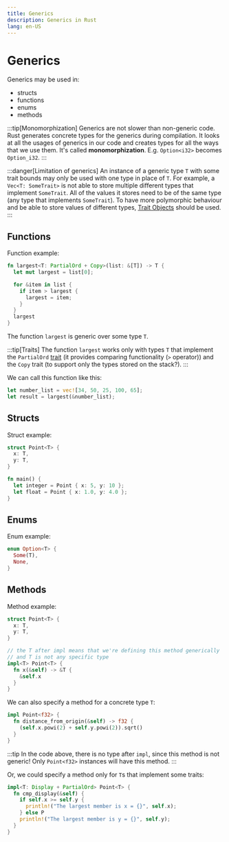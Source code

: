 ```yaml
---
title: Generics
description: Generics in Rust
lang: en-US
---
```



# Generics

Generics may be used in:

- structs
- functions
- enums
- methods

:::tip[Monomorphization]
Generics are not slower than non-generic code. Rust generates concrete types for
the generics during compilation. It looks at all the usages of generics in our
code and creates types for all the ways that we use them. It's called
**monomorphization**. E.g. `Option<i32>` becomes `Option_i32`.
:::

:::danger[Limitation of generics]
An instance of a generic type `T` with some trait bounds may only be used with
one type in place of `T`. For example, a `Vec<T: SomeTrait>` is not able to
store multiple different types that implement `SomeTrait`. All of the values it
stores need to be of the same type (any type that implements `SomeTrait`). To
have more polymorphic behaviour and be able to store values of different types,
[Trait Objects](./traits.md#trait-objects) should be used.
:::

## Functions

Function example:

```rust
fn largest<T: PartialOrd + Copy>(list: &[T]) -> T {
  let mut largest = list[0];

  for &item in list {
    if item > largest {
      largest = item;
    }
  }
  largest
}
```

The function `largest` is generic over some type `T`.

:::tip[Traits]
The function `largest` works only with types `T` that implement the `PartialOrd`
[trait](./traits) (it provides comparing functionality (`>` operator)) and
the `Copy` trait (to support only the types stored on the stack?).
:::

We can call this function like this:

```rust
let number_list = vec![34, 50, 25, 100, 65];
let result = largest(&number_list);
```

## Structs

Struct example:

```rust
struct Point<T> {
  x: T,
  y: T,
}

fn main() {
  let integer = Point { x: 5, y: 10 };
  let float = Point { x: 1.0, y: 4.0 };
}
```

## Enums

Enum example:

```rust
enum Option<T> {
  Some(T),
  None,
}
```

## Methods

Method example:

```rust
struct Point<T> {
  x: T,
  y: T,
}

// the T after impl means that we're defining this method generically
// and T is not any specific type
impl<T> Point<T> {
  fn x(&self) -> &T {
    &self.x
  }
}
```

We can also specify a method for a concrete type `T`:

```rust
impl Point<f32> {
  fn distance_from_origin(&self) -> f32 {
    (self.x.powi(2) + self.y.powi(2)).sqrt()
  }
}
```

:::tip
In the code above, there is no type after `impl`, since this method is
not generic! Only `Point<f32>` instances will have this method.
:::

Or, we could specify a method only for `T`s that implement some traits:

```rust
impl<T: Display + PartialOrd> Point<T> {
  fn cmp_display(&self) {
    if self.x >= self.y {
      println!("The largest member is x = {}", self.x);
    } else P
    println!("The largest member is y = {}", self.y);
  }
}
```